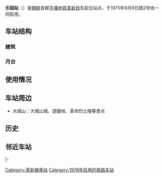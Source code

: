 {{NoteTA|G1=Country}}{{Station Infobox
|Station Name=乐园站<br />락원역
|Linecolor1  = #008000
|Image       =
|ImageTitle  =
|Number      =
|country     = {{DPRK-PRK}}
|Location    = [[平壤直轄市|平壤直轄市]][[大城區域|大城區域]]
|Coord       ={{coord|39|4|17.7|N|125|48|59.3|E}}
|Line        =[[革新线|革新线]]
|Platform    =
|Exit        =
|Time        =1975年9月9日
|Time First  =
|Time Last   =
}}
'''乐园站'''（{{kor|名=北|諺=락원역|漢=樂園驛|羅=Ragwŏn yŏk|f=y}}）是[[朝鲜民主主义人民共和国|朝鲜]]首都[[平壤|平壤]][[平壤地铁|地铁]][[革新线|革新线]]东起讫站点，于1975年9月9日随2号线一同启用。

== 车站结构 ==
=== 建筑 ===
=== 月台 ===
== 使用情况 ==
== 车站周边 ==
* 大城山：大城山城、遊園地、革命烈士陵等景点
== 历史 ==
==邻近车站==
{{Start rail box|[[平壤地铁|平壤地铁]]}}
|-
{{s-inop|[[三兴站|三兴]]<br><s>''[[光明站|光明]]''</s>（已关闭）|[[烽火站|烽火]]方向|rows=2}}
{{s-line|[[革新线|革新线]]<br />乐园站 }}
{{Terminus}}
{{End box}}
{{革新线}}
{{Railwaystation-stub}}

[[Category:革新線車站|Category:革新線車站]]
[[Category:1978年启用的铁路车站|Category:1978年启用的铁路车站]]